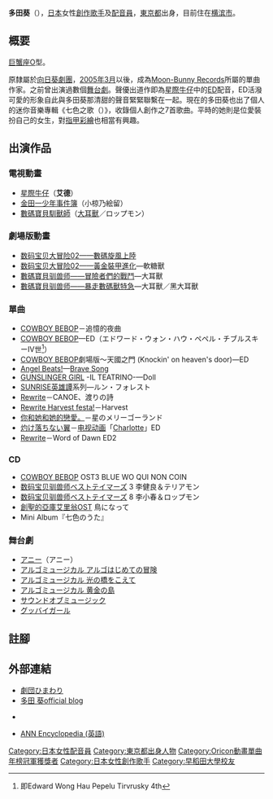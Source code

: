 {{配音員
|名字= 多田葵
|圖像= 
|尺寸= 
|說明= 
|藝名= 
|英文名= 
|本名= 
|暱稱= 
|配偶= 
|出生地= 
|出身地= {{JPN}}[[東京都|東京都]]
|身高= 
|血型= 
|生年= 1981
|生月= 7
|生日= 3
|歿年= 
|歿月= 
|歿日= 
|所屬= 
|活動時期= 
|出道作= 
|代表作= 艾德（[[星際牛仔|星際牛仔]]）
|網站= 
|其他= 
|module={{Japanese|embed=yes|japanese= 多田 葵|kana=ただ あおい|romaji= Tada Aoi}}
}}

'''多田葵'''（{{bd|1981年|7月3日|catIdx=Tada Aoi}}），[[日本|日本]]女性[[創作歌手|創作歌手]]及[[配音員|配音員]]，[[東京都|東京都]]出身，目前住在[[横滨市|横滨市]]。

== 概要 ==
[[巨蟹座|巨蟹座]]O型。

原隸屬於[[向日葵劇團|向日葵劇團]]，[[2005年3月|2005年3月]]以後，成為[[Moon-Bunny_Records|Moon-Bunny Records]]所屬的單曲作家。之前曾出演過數個[[舞台劇|舞台劇]]。聲優出道作即為[[星際牛仔|星際牛仔]]中的[[片尾曲|ED]]配音，ED活潑可愛的形象自此與多田葵那清甜的聲音緊緊聯繫在一起。現在的多田葵也出了個人的迷你音樂專輯《七色之歌（{{lang|ja|七色のうた}}）》，收錄個人創作之7首歌曲。平時的她則是位愛裝扮自己的女生，對[[指甲彩繪|指甲彩繪]]也相當有興趣。

== 出演作品 ==
=== 電視動畫 ===
*[[星際牛仔|星際牛仔]]（'''艾德'''）
*[[金田一少年事件簿|金田一少年事件簿]]（小椋乃絵留）
*[[數碼寶貝馴獸師|數碼寶貝馴獸師]]（[[大耳獸|大耳獸]]／ロップモン）

=== 劇場版動畫 ===
*[[数码宝贝大冒险02|数码宝贝大冒险02——數碼旋風上陸]]
*[[数码宝贝大冒险02|数码宝贝大冒险02——黃金裝甲進化]]—軟糖獸
*[[数码宝贝驯兽师|數碼寶貝驯兽师——冒險者們的戰鬥]]—大耳獸
*[[数码宝贝驯兽师|數碼寶貝驯兽师——暴走數碼獸特急]]—大耳獸／黑大耳獸
=== 單曲 ===
*[[星際牛仔|COWBOY BEBOP]]－追憶的夜曲
*[[星際牛仔|COWBOY BEBOP]]—ED（エドワード・ウォン・ハウ・ペペル・チブルスキーIV世<ref>即Edward Wong Hau Pepelu Tirvrusky 4th</ref>）
*[[星際牛仔|COWBOY BEBOP]]劇場版～天國之門 (Knockin' on heaven's door)—ED
*[[Angel_Beats!|Angel Beats!]]—[[My_Soul,_Your_Beats!/Brave_Song|Brave Song]]
*[[GUNSLINGER_GIRL|GUNSLINGER GIRL]] -IL TEATRINO-—Doll
*[[SUNRISE英雄譚|SUNRISE英雄譚]]系列—ルン・フォレスト
*[[Rewrite|Rewrite]]－CANOE、渡りの詩
*[[Rewrite_Harvest_festa!|Rewrite Harvest festa!]]－Harvest
*[[你和她和她的戀愛。|你和她和她的戀愛。]]－星のメリーゴーランド
*[[灼け落ちない翼|灼け落ちない翼]]－[[电视动画|电视动画]]「[[Charlotte|Charlotte]]」ED
*[[Rewrite|Rewrite]]－Word of Dawn ED2

===CD===
*[[星際牛仔|COWBOY BEBOP]] OST3 BLUE WO QUI NON COIN
*[[数码宝贝驯兽师|数码宝贝驯兽师]]ベストテイマーズ 3 李健良＆テリアモン
*[[数码宝贝驯兽师|数码宝贝驯兽师]]ベストテイマーズ 8 李小春＆ロップモン
*[[創聖的亞庫艾里翁|創聖的亞庫艾里翁]]OST 鳥になって
*Mini Album『七色のうた』
=== 舞台劇 ===
*[[アニー|アニー]]（アニー）
*[[アルゴミュージカル|アルゴミュージカル アルゴはじめての冒険]]
*[[アルゴミュージカル|アルゴミュージカル 光の橋をこえて]]
*[[アルゴミュージカル|アルゴミュージカル 黄金の島]]
*[[サウンドオブミュージック|サウンドオブミュージック]]
*[[グッバイガール|グッバイガール]]

==註腳==
{{Reflist|2}}

== 外部連結 ==
*[http://www.himawari.net/ 劇団ひまわり] {{Wayback|url=http://www.himawari.net/ |date=20210219001827 }}
*[http://yaplog.jp/tada_aoi/ 多田 葵official blog]{{Wayback|url=http://yaplog.jp/tada_aoi/ |date=20190801174512 }}
*{{Twitter|tada_aoi|多田 葵}} {{ja icon}}
*[http://www.animenewsnetwork.com/encyclopedia/people.php?id=1181 ANN Encyclopedia (英語)] {{Wayback|url=http://www.animenewsnetwork.com/encyclopedia/people.php?id=1181 |date=20201121150458 }}

{{Oricon動畫單曲年榜冠軍 (2010年代)}}
{{Authority control}}
{{DEFAULTSORT:Tada Aoi}}
[[Category:日本女性配音員|Category:日本女性配音員]]
[[Category:東京都出身人物|Category:東京都出身人物]]
[[Category:Oricon動畫單曲年榜冠軍獲獎者|Category:Oricon動畫單曲年榜冠軍獲獎者]]
[[Category:日本女性創作歌手|Category:日本女性創作歌手]]
[[Category:早稻田大學校友|Category:早稻田大學校友]]